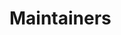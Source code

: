 
<Meta title="Contributing/Maintainers" />

# Maintainers

<!-- readme: contributors,spark-ui-bot/- -start -->
<!-- readme: contributors,spark-ui-bot/--end -->

